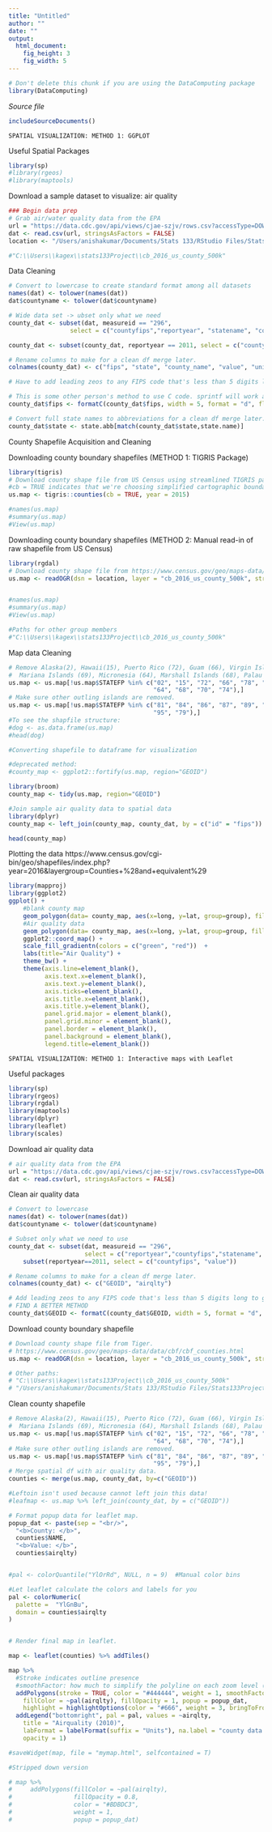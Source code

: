 ```yaml
---
title: "Untitled"
author: ""
date: ""
output: 
  html_document:
    fig_height: 3
    fig_width: 5
---
```

<!-- Don't edit in between this line and the one below -->
```r
# Don't delete this chunk if you are using the DataComputing package
library(DataComputing)
```
*Source file* 
```r
includeSourceDocuments()
```
<!-- Don't edit the material above this line -->

~~~~~~~~~~~~~~~~~~~~~~~~~~~~~~~~~~~~~~~~~
SPATIAL VISUALIZATION: METHOD 1: GGPLOT
~~~~~~~~~~~~~~~~~~~~~~~~~~~~~~~~~~~~~~~~~

Useful Spatial Packages
```r
library(sp)
#library(rgeos)
#library(maptools)
```

Download a sample dataset to visualize: air quality 
```r
### Begin data prep
# Grab air/water quality data from the EPA
url = "https://data.cdc.gov/api/views/cjae-szjv/rows.csv?accessType=DOWNLOAD"
dat <- read.csv(url, stringsAsFactors = FALSE)
location <- "/Users/anishakumar/Documents/Stats 133/RStudio Files/Stats133Project/cb_2016_us_county_500k"

#"C:\\Users\\kagex\\stats133Project\\cb_2016_us_county_500k"
```

Data Cleaning
```r
# Convert to lowercase to create standard format among all datasets
names(dat) <- tolower(names(dat))
dat$countyname <- tolower(dat$countyname)

# Wide data set -> ubset only what we need
county_dat <- subset(dat, measureid == "296", 
                 select = c("countyfips","reportyear", "statename", "countyname", "value", "unitname"))

county_dat <- subset(county_dat, reportyear == 2011, select = c("countyfips","statename", "countyname", "value", "unitname"))

# Rename columns to make for a clean df merge later.
colnames(county_dat) <- c("fips", "state", "county_name", "value", "unitname")

# Have to add leading zeos to any FIPS code that's less than 5 digits long to get a good match.

# This is some other person's method to use C code. sprintf will work as well.
county_dat$fips <- formatC(county_dat$fips, width = 5, format = "d", flag = "0")

# Convert full state names to abbreviations for a clean df merge later.
county_dat$state <- state.abb[match(county_dat$state,state.name)]

```

County Shapefile Acquisition and Cleaning

Downloading county boundary shapefiles (METHOD 1: TIGRIS Package)
```r
library(tigris)
# Download county shape file from US Census using streamlined TIGRIS package. 
#cb = TRUE indicates that we're choosing simplified cartographic boundaries
us.map <- tigris::counties(cb = TRUE, year = 2015)

#names(us.map)
#summary(us.map)
#View(us.map)

```

Downloading county boundary shapefiles (METHOD 2: Manual read-in of raw shapefile from US Census)
```r
library(rgdal)
# Download county shape file from https://www.census.gov/geo/maps-data/data/tiger.html
us.map <- readOGR(dsn = location, layer = "cb_2016_us_county_500k", stringsAsFactors = FALSE)


#names(us.map)
#summary(us.map)
#View(us.map)

#Paths for other group members
#"C:\\Users\\kagex\\stats133Project\\cb_2016_us_county_500k"
```

Map data Cleaning
```r
# Remove Alaska(2), Hawaii(15), Puerto Rico (72), Guam (66), Virgin Islands (78), American Samoa (60)
#  Mariana Islands (69), Micronesia (64), Marshall Islands (68), Palau (70), Minor Islands (74)
us.map <- us.map[!us.map$STATEFP %in% c("02", "15", "72", "66", "78", "60", "69",
                                        "64", "68", "70", "74"),]
# Make sure other outling islands are removed.
us.map <- us.map[!us.map$STATEFP %in% c("81", "84", "86", "87", "89", "71", "76",
                                        "95", "79"),]
#To see the shapfile structure:
#dog <- as.data.frame(us.map)
#head(dog)

#Converting shapefile to dataframe for visualization

#deprecated method:
#county_map <- ggplot2::fortify(us.map, region="GEOID")

library(broom)
county_map <- tidy(us.map, region="GEOID")

#Join sample air quality data to spatial data
library(dplyr)
county_map <- left_join(county_map, county_dat, by = c("id" = "fips"))

head(county_map)
```

Plotting the data
https://www.census.gov/cgi-bin/geo/shapefiles/index.php?year=2016&layergroup=Counties+%28and+equivalent%29

```r
library(mapproj)
library(ggplot2)
ggplot() +
    #blank county map
    geom_polygon(data= county_map, aes(x=long, y=lat, group=group), fill = "white", color="black", size=0.25) +
    #Air quality data
    geom_polygon(data= county_map, aes(x=long, y=lat, group=group, fill = value), color="black", size=0.25) +
    ggplot2::coord_map() +
    scale_fill_gradientn(colors = c("green", "red"))  +
    labs(title="Air Quality") + 
    theme_bw() +
    theme(axis.line=element_blank(),
          axis.text.x=element_blank(),
          axis.text.y=element_blank(),
          axis.ticks=element_blank(),
          axis.title.x=element_blank(),
          axis.title.y=element_blank(),
          panel.grid.major = element_blank(),
          panel.grid.minor = element_blank(),
          panel.border = element_blank(),
          panel.background = element_blank(),
          legend.title=element_blank())
```

~~~~~~~~~~~~~~~~~~~~~~~~~~~~~~~~~~~~~~~~~
SPATIAL VISUALIZATION: METHOD 1: Interactive maps with Leaflet
~~~~~~~~~~~~~~~~~~~~~~~~~~~~~~~~~~~~~~~~~

Useful packages
```r
library(sp)
library(rgeos)
library(rgdal)
library(maptools)
library(dplyr)
library(leaflet)
library(scales)
```

Download air quality data 
```r
# air quality data from the EPA
url = "https://data.cdc.gov/api/views/cjae-szjv/rows.csv?accessType=DOWNLOAD"
dat <- read.csv(url, stringsAsFactors = FALSE)
```

Clean air quality data
```r
# Convert to lowercase
names(dat) <- tolower(names(dat))
dat$countyname <- tolower(dat$countyname)

# Subset only what we need to use
county_dat <- subset(dat, measureid == "296", 
                     select = c("reportyear","countyfips","statename", "countyname", "value", "unitname")) %>%
    subset(reportyear==2011, select = c("countyfips", "value"))

# Rename columns to make for a clean df merge later.
colnames(county_dat) <- c("GEOID", "airqlty")

# Add leading zeos to any FIPS code that's less than 5 digits long to get a good match.
# FIND A BETTER METHOD
county_dat$GEOID <- formatC(county_dat$GEOID, width = 5, format = "d", flag = "0")
```

Download county boundary shapefile
```r
# Download county shape file from Tiger.
# https://www.census.gov/geo/maps-data/data/cbf/cbf_counties.html
us.map <- readOGR(dsn = location, layer = "cb_2016_us_county_500k", stringsAsFactors = FALSE)

# Other paths:
# "C:\\Users\\kagex\\stats133Project\\cb_2016_us_county_500k"
# "/Users/anishakumar/Documents/Stats 133/RStudio Files/Stats133Project/cb_2016_us_county_500k"
```

Clean county shapefile 
```r
# Remove Alaska(2), Hawaii(15), Puerto Rico (72), Guam (66), Virgin Islands (78), American Samoa (60)
#  Mariana Islands (69), Micronesia (64), Marshall Islands (68), Palau (70), Minor Islands (74)
us.map <- us.map[!us.map$STATEFP %in% c("02", "15", "72", "66", "78", "60", "69",
                                        "64", "68", "70", "74"),]
# Make sure other outling islands are removed.
us.map <- us.map[!us.map$STATEFP %in% c("81", "84", "86", "87", "89", "71", "76",
                                        "95", "79"),]
# Merge spatial df with air quality data.
counties <- merge(us.map, county_dat, by=c("GEOID"))

#Leftoin isn't used because cannot left join this data! 
#leafmap <- us.map %>% left_join(county_dat, by = c("GEOID"))

# Format popup data for leaflet map.
popup_dat <- paste(sep = "<br/>",
  "<b>County: </b>", 
  counties$NAME, 
  "<b>Value: </b>", 
  counties$airqlty)


#pal <- colorQuantile("YlOrRd", NULL, n = 9)  #Manual color bins

#Let leaflet calculate the colors and labels for you 
pal <- colorNumeric(
  palette =  "YlGnBu",
  domain = counties$airqlty
)


# Render final map in leaflet.

map <- leaflet(counties) %>% addTiles()

map %>% 
  #Stroke indicates outline presence
  #smoothFactor: how much to simplify the polyline on each zoom level (more means better performance and less accurate representation)
  addPolygons(stroke = TRUE, color = "#444444", weight = 1, smoothFactor = 0.5, opacity = 1, 
    fillColor = ~pal(airqlty), fillOpacity = 1, popup = popup_dat, 
    highlight = highlightOptions(color = "#666", weight = 3, bringToFront = TRUE)) %>%
  addLegend("bottomright", pal = pal, values = ~airqlty,
    title = "Airquality (2010)",
    labFormat = labelFormat(suffix = "Units"), na.label = "county data missing",
    opacity = 1)

#saveWidget(map, file = "mymap.html", selfcontained = T)

#Stripped down version

# map %>% 
#     addPolygons(fillColor = ~pal(airqlty), 
#                 fillOpacity = 0.8, 
#                 color = "#BDBDC3", 
#                 weight = 1,
#                 popup = popup_dat)

```

